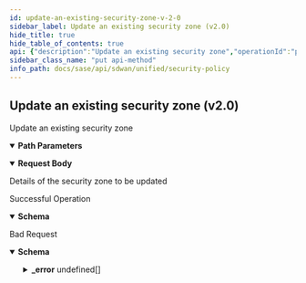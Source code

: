 ```yaml
---
id: update-an-existing-security-zone-v-2-0
sidebar_label: Update an existing security zone (v2.0)
hide_title: true
hide_table_of_contents: true
api: {"description":"Update an existing security zone","operationId":"put-sdwan-v2.0-api-securityzones-zone_id","parameters":[{"description":"Security Zone Id","in":"path","name":"zone_id","required":true,"schema":{"description":"Zone Id","type":"string"}}],"requestBody":{"content":{"application/json":{"schema":{"properties":{"description":{"description":"Description: Size(max = 256, error = SECURITYZONE_DESCRIPTION_INVALID: Security zone description exceeds limit., min = 0) ","type":"string"},"id":{"description":"Id","type":"string"},"name":{"description":"Name: Size(max = 128, error = SECURITYZONE_NAME_INVALID: Security zone name exceeds limit., min = 0) Required(error = SECURITYZONE_NAME_REQUIRED: Security zone name required.) ","type":"string"}},"required":["name"]}}},"description":"Details of the security zone to be updated"},"responses":{"200":{"content":{"application/json":{"schema":{"properties":{"description":{"description":"Description: Size(max = 256, error = SECURITYZONE_DESCRIPTION_INVALID: Security zone description exceeds limit., min = 0) ","type":"string"},"id":{"description":"Id","type":"string"},"name":{"description":"Name: Size(max = 128, error = SECURITYZONE_NAME_INVALID: Security zone name exceeds limit., min = 0) Required(error = SECURITYZONE_NAME_REQUIRED: Security zone name required.) ","type":"string"}},"required":["name"]}}},"description":"Successful Operation"},"400":{"content":{"application/json":{"example":{"value":{"_error":[{"code":"SECURITYZONE_DUPLICATE_ZONE"},{"code":"SECURITYZONE_NAME_INVALID"},{"code":"SECURITYZONE_DESCRIPTION_INVALID"},{"code":"JSON_SCHEMA_MISMATCH"},{"code":"SECURITYZONE_NAME_REQUIRED"},{"code":"INVALID_JSON_EXTRA_ATTRIBUTE"}]}},"schema":{"properties":{"_error":{"items":{"properties":{"code":{"type":"string"},"message":{"type":"string"}}},"type":"array"}}}}},"description":"Bad Request"}},"tags":["Security Policy"],"method":"put","path":"/sdwan/v2.0/api/securityzones/{zone_id}","servers":[{"url":"/"}],"jsonRequestBodyExample":{"description":"string","id":"string","name":"string"},"info":{"contact":{},"description":"List of APIs used to manage your security policy rules that include security zones, element security  zones, site security zones, global prefix filters, local prefix filters, security policy rule order, security policy rules, security policy sets, prefix filters, tenant filters, next generation firewall security policy prefixes, rules, policy sets, and policy set stacks.","title":"Security Policy","version":"Latest"},"postman":{"name":"Update an existing security zone (v2.0)","description":{"content":"Update an existing security zone","type":"text/plain"},"url":{"path":["sdwan","v2.0","api","securityzones",":zone_id"],"host":["{{baseUrl}}"],"query":[],"variable":[{"disabled":false,"description":{"content":"(Required) Security Zone Id","type":"text/plain"},"type":"any","value":"","key":"zone_id"}]},"header":[{"key":"Content-Type","value":"application/json"},{"key":"Accept","value":"application/json"}],"method":"PUT","body":{"mode":"raw","raw":"\"\"","options":{"raw":{"language":"json"}}}}}
sidebar_class_name: "put api-method"
info_path: docs/sase/api/sdwan/unified/security-policy
---
```



## Update an existing security zone (v2.0)



Update an existing security zone

<details style={{"marginBottom":"1rem"}} data-collapsed={false} open={true}><summary style={{}}><strong>Path Parameters</strong></summary><div><ul><ParamsItem className={"paramsItem"} param={{"description":"Security Zone Id","in":"path","name":"zone_id","required":true,"schema":{"description":"Zone Id","type":"string"}}}></ParamsItem></ul></div></details><details style={{}} data-collapsed={false} open={true}><summary style={{"textAlign":"left"}}><strong>Request Body</strong></summary><div style={{"textAlign":"left","marginLeft":"1rem"}}><div style={{"marginTop":"1rem","marginBottom":"1rem"}}>

Details of the security zone to be updated

</div></div><ul style={{"marginLeft":"1rem"}}><SchemaItem collapsible={false} name={"description"} required={false} schemaDescription={"Description: Size(max = 256, error = SECURITYZONE_DESCRIPTION_INVALID: Security zone description exceeds limit., min = 0) "} schemaName={"string"} qualifierMessage={undefined}></SchemaItem><SchemaItem collapsible={false} name={"id"} required={false} schemaDescription={"Id"} schemaName={"string"} qualifierMessage={undefined}></SchemaItem><SchemaItem collapsible={false} name={"name"} required={true} schemaDescription={"Name: Size(max = 128, error = SECURITYZONE_NAME_INVALID: Security zone name exceeds limit., min = 0) Required(error = SECURITYZONE_NAME_REQUIRED: Security zone name required.) "} schemaName={"string"} qualifierMessage={undefined}></SchemaItem></ul></details><div><ApiTabs><TabItem label={"200"} value={"200"}><div>

Successful Operation

</div><div><details style={{}} data-collapsed={false} open={true}><summary style={{"textAlign":"left"}}><strong>Schema</strong></summary><div style={{"textAlign":"left","marginLeft":"1rem"}}></div><ul style={{"marginLeft":"1rem"}}><SchemaItem collapsible={false} name={"description"} required={false} schemaDescription={"Description: Size(max = 256, error = SECURITYZONE_DESCRIPTION_INVALID: Security zone description exceeds limit., min = 0) "} schemaName={"string"} qualifierMessage={undefined}></SchemaItem><SchemaItem collapsible={false} name={"id"} required={false} schemaDescription={"Id"} schemaName={"string"} qualifierMessage={undefined}></SchemaItem><SchemaItem collapsible={false} name={"name"} required={true} schemaDescription={"Name: Size(max = 128, error = SECURITYZONE_NAME_INVALID: Security zone name exceeds limit., min = 0) Required(error = SECURITYZONE_NAME_REQUIRED: Security zone name required.) "} schemaName={"string"} qualifierMessage={undefined}></SchemaItem></ul></details></div></TabItem><TabItem label={"400"} value={"400"}><div>

Bad Request

</div><div><details style={{}} data-collapsed={false} open={true}><summary style={{"textAlign":"left"}}><strong>Schema</strong></summary><div style={{"textAlign":"left","marginLeft":"1rem"}}></div><ul style={{"marginLeft":"1rem"}}><SchemaItem collapsible={true} className={"schemaItem"}><details style={{}}><summary style={{}}><strong>_error</strong><span style={{"opacity":"0.6"}}> undefined[]</span></summary><div style={{"marginLeft":"1rem"}}><SchemaItem collapsible={false} name={"code"} required={false} schemaDescription={undefined} schemaName={"string"} qualifierMessage={undefined}></SchemaItem><SchemaItem collapsible={false} name={"message"} required={false} schemaDescription={undefined} schemaName={"string"} qualifierMessage={undefined}></SchemaItem></div></details></SchemaItem></ul></details></div></TabItem></ApiTabs></div>
      